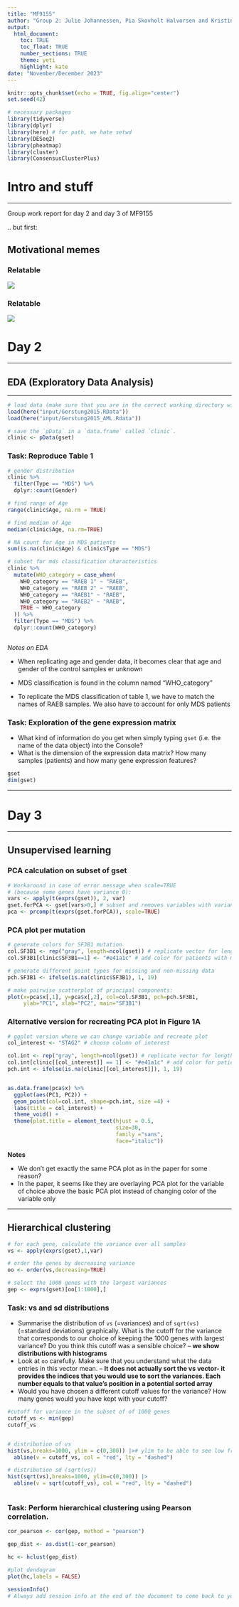 ```yaml
---
title: "MF9155"
author: "Group 2: Julie Johannessen, Pia Skovholt Halvorsen and Kristin Elisabeth Wickstrøm"
output: 
  html_document:
    toc: TRUE
    toc_float: TRUE
    number_sections: TRUE
    theme: yeti
    highlight: kate
date: "November/December 2023"
---
```


```r
knitr::opts_chunk$set(echo = TRUE, fig.align="center")
set.seed(42)
```

```r
# necessary packages 
library(tidyverse)
library(dplyr)
library(here) # for path, we hate setwd 
library(DESeq2)
library(pheatmap)
library(cluster)
library(ConsensusClusterPlus)
```

# Intro and stuff

------------------------------------------------------------------------

Group work report for day 2 and day 3 of MF9155

.. but first:

## Motivational memes {.tabset}

### Relatable

![](input/meme2.png)

### Relatable

![](input/meme1.png)

# Day 2

------------------------------------------------------------------------

## EDA (Exploratory Data Analysis)

------------------------------------------------------------------------

```r
# load data (make sure that you are in the correct working directory with setwd()):
load(here("input/Gerstung2015.RData"))
load(here("input/Gerstung2015_AML.Rdata"))
```

```r
# save the `pData` in a `data.frame` called `clinic`.
clinic <- pData(gset)
```

### Task: Reproduce Table 1

```r


# gender distribution
clinic %>%
  filter(Type == "MDS") %>% 
  dplyr::count(Gender)

# find range of Age 
range(clinic$Age, na.rm = TRUE)

# find median of Age
median(clinic$Age, na.rm=TRUE)

# NA count for Age in MDS patients
sum(is.na(clinic$Age) & clinic$Type == "MDS")

# subset for mds classification characteristics
clinic %>%
  mutate(WHO_category = case_when(
    WHO_category == "RAEB 1" ~ "RAEB",
    WHO_category == "RAEB 2" ~ "RAEB",
    WHO_category == "RAEB1" ~ "RAEB",
    WHO_category == "RAEB2" ~ "RAEB",
    TRUE ~ WHO_category
  )) %>%
  filter(Type == "MDS") %>%
  dplyr::count(WHO_category)



```

*Notes on EDA*

-   When replicating age and gender data, it becomes clear that age and gender of the control samples er unknown

-   MDS classification is found in the column named "WHO_category"

-   To replicate the MDS classification of table 1, we have to match the names of RAEB samples. We also have to account for only MDS patients

### Task: Exploration of the gene expression matrix

-   What kind of information do you get when simply typing `gset` (i.e. the name of the data object) into the Console?
-   What is the dimension of the expression data matrix? How many samples (patients) and how many gene expression features?

```r
gset
dim(gset)

```

------------------------------------------------------------------------

# Day 3

------------------------------------------------------------------------

## Unsupervised learning

### PCA calculation on subset of gset

```r
# Workaround in case of error message when scale=TRUE 
# (because some genes have variance 0):
vars <- apply(t(exprs(gset)), 2, var)
gset.forPCA <- gset[vars>0,] # subset and removes variables with variance equal 0 
pca <- prcomp(t(exprs(gset.forPCA)), scale=TRUE)

```

### PCA plot per mutation

```r

# generate colors for SF3B1 mutation 
col.SF3B1 <- rep("gray", length=ncol(gset)) # replicate vector for length of all columns in gset
col.SF3B1[clinic$SF3B1==1] <- "#e41a1c" # add color for patients with mutation in SF3B1 

# generate different point types for missing and non-missing data
pch.SF3B1 <- ifelse(is.na(clinic$SF3B1), 1, 19)
```

```r

# make pairwise scatterplot of principal components:
plot(x=pca$x[,1], y=pca$x[,2], col=col.SF3B1, pch=pch.SF3B1, 
     ylab="PC1", xlab="PC2", main="SF3B1")
```

### Alternative version for recreating PCA plot in Figure 1A

```r
# ggplot version where we can change variable and recreate plot 
col_interest <- "STAG2" # choose column of interest 

col.int <- rep("gray", length=ncol(gset)) # replicate vector for length of all columns in gset
col.int[clinic[[col_interest]] == 1] <- "#e41a1c" # add color for patients with mutation
pch.int <- ifelse(is.na(clinic[[col_interest]]), 1, 19)


as.data.frame(pca$x) %>% 
  ggplot(aes(PC1, PC2)) +
  geom_point(col=col.int, shape=pch.int, size =4) +
  labs(title = col_interest) + 
  theme_void() +
  theme(plot.title = element_text(hjust = 0.5,
                                  size=30,
                                  family ="sans",
                                  face="italic"))
```

**Notes**

-   We don't get exactly the same PCA plot as in the paper for some reason?
-   In the paper, it seems like they are overlaying PCA plot for the variable of choice above the basic PCA plot instead of changing color of the variable only

------------------------------------------------------------------------

## Hierarchical clustering

```r
# for each gene, calculate the variance over all samples
vs <- apply(exprs(gset),1,var)

# order the genes by decreasing variance
oo <- order(vs,decreasing=TRUE)

# select the 1000 genes with the largest variances
gep <- exprs(gset)[oo[1:1000],]
```

### Task: vs and sd distributions

-   Summarise the distribution of `vs` (=variances) and of `sqrt(vs)` (=standard deviations) graphically. What is the cutoff for the variance that corresponds to our choice of keeping the 1000 genes with largest variance? Do you think this cutoff was a sensible choice? -- **we show distributions with histograms**
-   Look at `oo` carefully. Make sure that you understand what the data entries in this vector mean. -- **It does not actually sort the vs vector- it provides the indices that you would use to sort the variances. Each number equals to that value's position in a potential sorted array**
-   Would you have chosen a different cutoff values for the variance? How many genes would you have kept with your cutoff?

```r

#cutoff for variance in the subset of of 1000 genes
cutoff_vs <- min(gep)
cutoff_vs


# distribution of vs
hist(vs,breaks=1000, ylim = c(0,300)) |># ylim to be able to see low frequency counts
  abline(v = cutoff_vs, col = "red", lty = "dashed")

# distribution sd (sqrt(vs))
hist(sqrt(vs),breaks=1000, ylim=c(0,300)) |>
  abline(v = sqrt(cutoff_vs), col = "red", lty = "dashed")



```

### Task: Perform hierarchical clustering using Pearson correlation.

```r
cor_pearson <- cor(gep, method = "pearson")

gep_dist <- as.dist(1-cor_pearson)

hc <- hclust(gep_dist)

#plot dendogram
plot(hc,labels = FALSE)

```

```r
sessionInfo()
# Always add session info at the end of the document to come back to your markdown and see dependencies 
```
